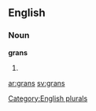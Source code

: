 
==English==

===Noun===
'''grans'''

# {{plural of|[[gran]]}}

[[Category:English plurals]]

[[ar:grans]]
[[sv:grans]]
